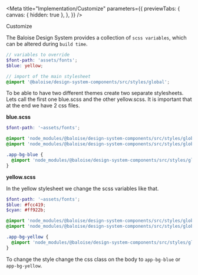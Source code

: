 
<Meta
  title="Implementation/Customize"
  parameters={{
    previewTabs: {
      canvas: { hidden: true },
    },
  }}
/>

<bal-doc-banner id="testing" subtitle="Implementation">Customize</bal-doc-banner>

The Baloise Design System provides a collection of `scss variables`, which can be altered during `build time`.

```scss
// variables to override
$font-path: 'assets/fonts';
$blue: yellow;

// import of the main stylesheet
@import '@baloise/design-system-components/src/styles/global';
```

To be able to have two different themes create two separate stylesheets. Lets call the first one blue.scss and the other yellow.scss.
It is important that at the end we have 2 css files.

**blue.scss**

```scss
$font-path: '~assets/fonts';

@import 'node_modules/@baloise/design-system-components/src/styles/global.base';
@import 'node_modules/@baloise/design-system-components/src/styles/global.utilities';

.app-bg-blue {
  @import 'node_modules/@baloise/design-system-components/src/styles/global.core';
}
```

**yellow.scss**

In the yellow stylesheet we change the scss variables like that.

```scss
$font-path: '~assets/fonts';
$blue: #fcc419;
$cyan: #ff922b;

@import 'node_modules/@baloise/design-system-components/src/styles/global.base';
@import 'node_modules/@baloise/design-system-components/src/styles/global.utilities';

.app-bg-yellow {
  @import 'node_modules/@baloise/design-system-components/src/styles/global.core';
}
```

To change the style change the css class on the body to `app-bg-blue` or `app-bg-yellow`.

<bal-doc-github link="/stories/implementation/21-customize.stories.mdx"></bal-doc-github>
